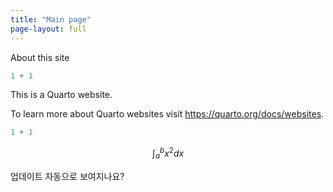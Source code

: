 ```yaml
---
title: "Main page"
page-layout: full
---
```


About this site

```r
1 + 1
```

This is a Quarto website.

To learn more about Quarto websites visit <https://quarto.org/docs/websites>.

```r
1 + 1
```

$$
\int_a^b x^2 dx
$$

업데이트 자동으로 보여지나요?
